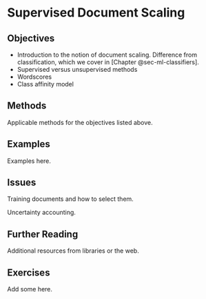 # Supervised Document Scaling {#sec-ml-supervised-scaling}

## Objectives

-   Introduction to the notion of document scaling. Difference from classification, which we cover in [Chapter @sec-ml-classifiers].
-   Supervised versus unsupervised methods
-   Wordscores
-   Class affinity model

## Methods

Applicable methods for the objectives listed above.

## Examples

Examples here.

## Issues

Training documents and how to select them.

Uncertainty accounting.

## Further Reading

Additional resources from libraries or the web.

## Exercises

Add some here.
